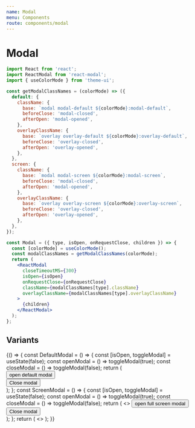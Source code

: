 ```yaml
---
name: Modal
menu: Components
route: components/modal
---
```


# Modal


```jsx
import React from 'react';
import ReactModal from 'react-modal';
import { useColorMode } from 'theme-ui';

const getModalClassNames = (colorMode) => ({
  default: {
    className: {
      base: `modal modal-default ${colorMode}:modal-default`,
      beforeClose: 'modal-closed',
      afterOpen: 'modal-opened',
    },
    overlayClassName: {
      base: `overlay overlay-default ${colorMode}:overlay-default`,
      beforeClose: 'overlay-closed',
      afterOpen: 'overlay-opened',
    },
  },
  screen: {
    className: {
      base: `modal modal-screen ${colorMode}:modal-screen`,
      beforeClose: 'modal-closed',
      afterOpen: 'modal-opened',
    },
    overlayClassName: {
      base: `overlay overlay-screen ${colorMode}:overlay-screen`,
      beforeClose: 'overlay-closed',
      afterOpen: 'overlay-opened',
    },
  },
});

const Modal = ({ type, isOpen, onRequestClose, children }) => {
  const [colorMode] = useColorMode();
  const modalClassNames = getModalClassNames(colorMode);
  return (
    <ReactModal
      closeTimeoutMS={300}
      isOpen={isOpen}
      onRequestClose={onRequestClose}
      className={modalClassNames[type].className}
      overlayClassName={modalClassNames[type].overlayClassName}
    >
      {children}
    </ReactModal>
  );
};
```

## Variants

<Playground>
  {() => {
    const DefaultModal = () => {
      const [isOpen, toggleModal] = useState(false);
      const openModal = () => toggleModal(true);
      const closeModal = () => toggleModal(false);
      return (
        <div className="mb-4">
          <Button onClick={openModal}>open default modal</Button>
          <Modal type="default" isOpen={isOpen} onRequestClose={closeModal}>
            <div className="pa-8">
              <Button onClick={closeModal}>Close modal</Button>
            </div>
          </Modal>
        </div>
      );
    };
    const ScreenModal = () => {
      const [isOpen, toggleModal] = useState(false);
      const openModal = () => toggleModal(true);
      const closeModal = () => toggleModal(false);
      return (
        <>
          <Button onClick={openModal}>open full screen modal</Button>
          <Modal type="screen" isOpen={isOpen} onRequestClose={closeModal}>
            <div className="pa-8">
              <Button onClick={closeModal}>Close modal</Button>
            </div>
          </Modal>
        </>
      );
    };
    return (
      <>
        <DefaultModal />
        <ScreenModal />
      </>
    );
  }}
</Playground>
